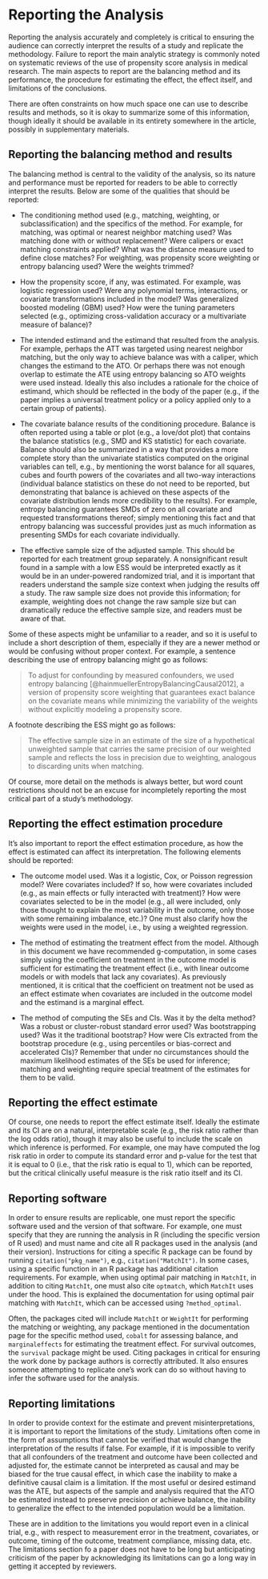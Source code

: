 # Reporting the Analysis {#sec-reporting}

Reporting the analysis accurately and completely is critical to ensuring the audience can correctly interpret the results of a study and replicate the methodology. Failure to report the main analytic strategy is commonly noted on systematic reviews of the use of propensity score analysis in medical research. The main aspects to report are the balancing method and its performance, the procedure for estimating the effect, the effect itself, and limitations of the conclusions.

There are often constraints on how much space one can use to describe results and methods, so it is okay to summarize some of this information, though ideally it should be available in its entirety somewhere in the article, possibly in supplementary materials.

## Reporting the balancing method and results

The balancing method is central to the validity of the analysis, so its nature and performance must be reported for readers to be able to correctly interpret the results. Below are some of the qualities that should be reported:

-   The conditioning method used (e.g., matching, weighting, or subclassification) and the specifics of the method. For example, for matching, was optimal or nearest neighbor matching used? Was matching done with or without replacement? Were calipers or exact matching constraints applied? What was the distance measure used to define close matches? For weighting, was propensity score weighting or entropy balancing used? Were the weights trimmed?

-   How the propensity score, if any, was estimated. For example, was logistic regression used? Were any polynomial terms, interactions, or covariate transformations included in the model? Was generalized boosted modeling (GBM) used? How were the tuning parameters selected (e.g., optimizing cross-validation accuracy or a multivariate measure of balance)?

-   The intended estimand and the estimand that resulted from the analysis. For example, perhaps the ATT was targeted using nearest neighbor matching, but the only way to achieve balance was with a caliper, which changes the estimand to the ATO. Or perhaps there was not enough overlap to estimate the ATE using entropy balancing so ATO weights were used instead. Ideally this also includes a rationale for the choice of estimand, which should be reflected in the body of the paper (e.g., if the paper implies a universal treatment policy or a policy applied only to a certain group of patients).

-   The covariate balance results of the conditioning procedure. Balance is often reported using a table or plot (e.g., a love/dot plot) that contains the balance statistics (e.g., SMD and KS statistic) for each covariate. Balance should also be summarized in a way that provides a more complete story than the univariate statistics computed on the original variables can tell, e.g., by mentioning the worst balance for all squares, cubes and fourth powers of the covariates and all two-way interactions (individual balance statistics on these do not need to be reported, but demonstrating that balance is achieved on these aspects of the covariate distribution lends more credibility to the results). For example, entropy balancing guarantees SMDs of zero on all covariate and requested transformations thereof; simply mentioning this fact and that entropy balancing was successful provides just as much information as presenting SMDs for each covariate individually.

-   The effective sample size of the adjusted sample. This should be reported for each treatment group separately. A nonsignificant result found in a sample with a low ESS would be interpreted exactly as it would be in an under-powered randomized trial, and it is important that readers understand the sample size context when judging the results off a study. The raw sample size does not provide this information; for example, weighting does not change the raw sample size but can dramatically reduce the effective sample size, and readers must be aware of that.

Some of these aspects might be unfamiliar to a reader, and so it is useful to include a short description of them, especially if they are a newer method or would be confusing without proper context. For example, a sentence describing the use of entropy balancing might go as follows:

> To adjust for confounding by measured confounders, we used entropy balancing [@hainmuellerEntropyBalancingCausal2012], a version of propensity score weighting that guarantees exact balance on the covariate means while minimizing the variability of the weights without explicitly modeling a propensity score.

A footnote describing the ESS might go as follows:

> The effective sample size in an estimate of the size of a hypothetical unweighted sample that carries the same precision of our weighted sample and reflects the loss in precision due to weighting, analogous to discarding units when matching.

Of course, more detail on the methods is always better, but word count restrictions should not be an excuse for incompletely reporting the most critical part of a study's methodology.

## Reporting the effect estimation procedure

It's also important to report the effect estimation procedure, as how the effect is estimated can affect its interpretation. The following elements should be reported:

-   The outcome model used. Was it a logistic, Cox, or Poisson regression model? Were covariates included? If so, how were covariates included (e.g., as main effects or fully interacted with treatment)? How were covariates selected to be in the model (e.g., all were included, only those thought to explain the most variability in the outcome, only those with some remaining imbalance, etc.)? One must also clarify how the weights were used in the model, i.e., by using a weighted regression.

-   The method of estimating the treatment effect from the model. Although in this document we have recommended g-computation, in some cases simply using the coefficient on treatment in the outcome model is sufficient for estimating the treatment effect (i.e., with linear outcome models or with models that lack any covariates). As previously mentioned, it is critical that the coefficient on treatment not be used as an effect estimate when covariates are included in the outcome model and the estimand is a marginal effect.

-   The method of computing the SEs and CIs. Was it by the delta method? Was a robust or cluster-robust standard error used? Was bootstrapping used? Was it the traditional bootstrap? How were CIs extracted from the bootstrap procedure (e.g., using percentiles or bias-correct and accelerated CIs)? Remember that under no circumstances should the maximum likelihood estimates of the SEs be used for inference; matching and weighting require special treatment of the estimates for them to be valid.

## Reporting the effect estimate

Of course, one needs to report the effect estimate itself. Ideally the estimate and its CI are on a natural, interpretable scale (e.g., the risk ratio rather than the log odds ratio), though it may also be useful to include the scale on which inference is performed. For example, one may have computed the log risk ratio in order to compute its standard error and p-value for the test that it is equal to 0 (i.e., that the risk ratio is equal to 1), which can be reported, but the critical clinically useful measure is the risk ratio itself and its CI.

## Reporting software

In order to ensure results are replicable, one must report the specific software used and the version of that software. For example, one must specify that they are running the analysis in R (including the specific version of R used) and must name and cite all R packages used in the analysis (and their version). Instructions for citing a specific R package can be found by running `citation("pkg_name")`, e.g., `citation("MatchIt")`. In some cases, using a specific function in an R package has additional citation requirements. For example, when using optimal pair matching in `MatchIt`, in addition to citing `MatchIt`, one must also cite `optmatch`, which `MatchIt` uses under the hood. This is explained the documentation for using optimal pair matching with `MatchIt`, which can be accessed using `?method_optimal`.

Often, the packages cited will include `MatchIt` or `WeightIt` for performing the matching or weighting, any package mentioned in the documentation page for the specific method used, `cobalt` for assessing balance, and `marginaleffects` for estimating the treatment effect. For survival outcomes, the `survival` package might be used. Citing packages in critical for ensuring the work done by package authors is correctly attributed. It also ensures someone attempting to replicate one's work can do so without having to infer the software used for the analysis.

## Reporting limitations

In order to provide context for the estimate and prevent misinterpretations, it is important to report the limitations of the study. Limitations often come in the form of assumptions that cannot be verified that would change the interpretation of the results if false. For example, if it is impossible to verify that all confounders of the treatment and outcome have been collected and adjusted for, the estimate cannot be interpreted as causal and may be biased for the true causal effect, in which case the inability to make a definitive causal claim is a limitation. If the most useful or desired estimand was the ATE, but aspects of the sample and analysis required that the ATO be estimated instead to preserve precision or achieve balance, the inability to generalize the effect to the intended population would be a limitation.

These are in addition to the limitations you would report even in a clinical trial, e.g., with respect to measurement error in the treatment, covariates, or outcome, timing of the outcome, treatment compliance, missing data, etc. The limitations section fo a paper does not have to be long but anticipating criticism of the paper by acknowledging its limitations can go a long way in getting it accepted by reviewers.
